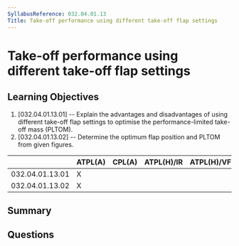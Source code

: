 ```yaml
---
SyllabusReference: 032.04.01.13
Title: Take-off performance using different take-off flap settings
---
```


# Take-off performance using different take-off flap settings

## Learning Objectives

1. [032.04.01.13.01] -- Explain the advantages and disadvantages of using
   different take-off flap settings to optimise the performance-limited take-off
   mass (PLTOM).
2. [032.04.01.13.02] -- Determine the optimum flap position and PLTOM from given
   figures.

|                 | ATPL(A) | CPL(A) | ATPL(H)/IR | ATPL(H)/VFR | CPL(H) | IR  | CBIR(A) |
| --------------- | ------- | ------ | ---------- | ----------- | ------ | --- | ------- |
| 032.04.01.13.01 | X       |        |            |             |        |     |         |
| 032.04.01.13.02 | X       |        |            |             |        |     |         |

## Summary

## Questions
